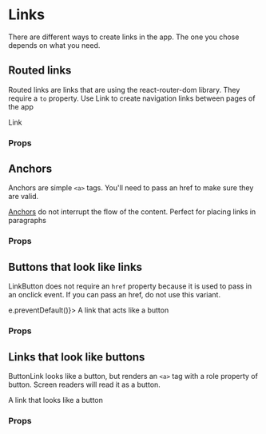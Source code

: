 
<Meta title="Components/Links" component={A} decorators={[ThemeDecorator]} />

# Links

There are different ways to create links in the app. The one you chose depends on what you need.

## Routed links

Routed links are links that are using the react-router-dom library. They require a `to` property. Use Link to create navigation links between pages of the app

<Preview>
  <Story name="Link">
    <Link to="/path">Link</Link>
  </Story>
</Preview>

### Props

<Props of={Link} />

## Anchors

Anchors are simple `<a>` tags. You'll need to pass an href to make sure they are valid.

<Preview>
  <Story name="Anchor">
    <P>
      <A href="http://canada.ca">Anchors</A> do not interrupt the flow of the
      content. Perfect for placing links in paragraphs
    </P>
  </Story>
</Preview>

### Props

<Props of={A} />

## Buttons that look like links

LinkButton does not require an `href` property because it is used to pass in an onclick event. If you can pass an href, do not use this variant.

<Preview>
  <Story name="LinkButton">
    <LinkButton onclick={(e) => e.preventDefault()}>
      A link that acts like a button
    </LinkButton>
  </Story>
</Preview>

### Props

<Props of={LinkButton} />

## Links that look like buttons

ButtonLink looks like a button, but renders an `<a>` tag with a role property of button. Screen readers will read it as a button.

<Preview>
  <Story name="ButtonLink">
    <ButtonLink>A link that looks like a button</ButtonLink>
  </Story>
</Preview>

### Props

<Props of={ButtonLink} />
